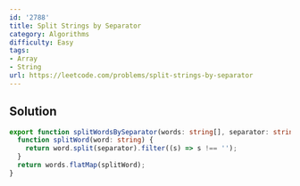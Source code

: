 ```yaml
---
id: '2788'
title: Split Strings by Separator
category: Algorithms
difficulty: Easy
tags:
- Array
- String
url: https://leetcode.com/problems/split-strings-by-separator
---
```


## Solution

```typescript filename="solution.ts" copy
export function splitWordsBySeparator(words: string[], separator: string): string[] {
  function splitWord(word: string) {
    return word.split(separator).filter((s) => s !== '');
  }
  return words.flatMap(splitWord);
}
```

